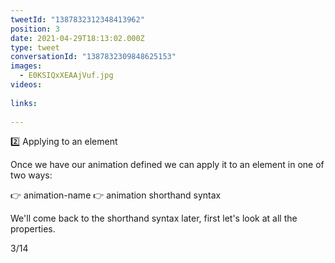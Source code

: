 ```yaml
---
tweetId: "1387832312348413962"
position: 3
date: 2021-04-29T18:13:02.000Z
type: tweet
conversationId: "1387832309848625153"
images:
  - E0KSIQxXEAAjVuf.jpg
videos:
  
links:
  
---
```

2️⃣ Applying to an element

Once we have our animation defined we can apply it to an element in one of two ways:

👉 animation-name
👉 animation shorthand syntax

We'll come back to the shorthand syntax later, first let's look at all the properties.

3/14 
